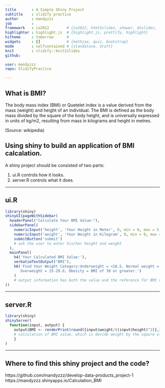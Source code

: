 ```yaml
---
title       : A Simple Shiny Project
subtitle    : slidify practice
author      : mandyzzz
job         : 
framework   : io2012        # {io2012, html5slides, shower, dzslides, ...}
highlighter : highlight.js  # {highlight.js, prettify, highlight}
hitheme     : tomorrow      # 
widgets     : []            # {mathjax, quiz, bootstrap}
mode        : selfcontained # {standalone, draft}
knit        : slidify::knit2slides
github:

user: mandyzzz
repo: SlidifyPractice

---
```


## What is BMI?

The body mass index (BMI) or Quetelet index is a value derived from the mass (weight) and height of an individual. The BMI is defined as the body mass divided by the square of the body height, and is universally expressed in units of kg/m2, resulting from mass in kilograms and height in metres.

(Source: wikipedia)

## Using shiny to build an application of BMI calcalation.

A shiny project should be consisted of two parts:

1. ui.R controls how it looks.
2. server.R controls what it does.

---

## ui.R
```r
library(shiny)
shinyUI(pageWithSidebar(
  headerPanel("Calculate Your BMI Value:"),
  sidebarPanel(
    numericInput('height', 'Your Height in Meter', 0, min = 0, max = 5, step = 0.001),
    numericInput('weight', 'Your Weight in Kilogram', 0, min = 0, max = 300, step = 0.001),
    submitButton('submit')
    # ask the user to enter his/her height and weight
  ),
  mainPanel(
    h4('Your Calculated BMI Value:'),
    verbatimTextOutput("BMI"),
    h6('Find Your Weight Category:Underweight = <18.5, Normal weight = 18.5-24.9, 
       Overweight = 25-29.9, Obesity = BMI of 30 or greater.')
    )
    # output information has both the value and the reference for BMI value
))
```

---

## server.R
```r
library(shiny)
shinyServer(
  function(input, output) {
    output$BMI <- renderPrint(round({input$weight/((input$height)^2)},3))
    # calculation of BMI value, which is devide weight by the sqaure of height
    }
)
```

---

## Where to find this shiny project and the code?

https://github.com/mandyzzz/develop-data-products_project-1
https://mandyzzz.shinyapps.io/Calculation_BMI
